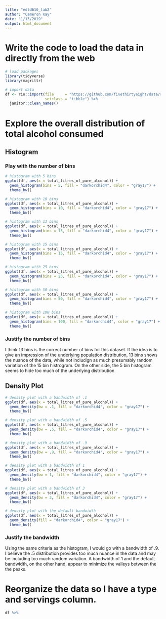```yaml
---
title: "edld610_lab2"
author: "Cameron Kay"
date: "1/13/2019"
output: html_document
---
```


# Write the code to load the data in directly from the web

```r
# load packages
library(tidyverse)
library(magrittr)

# import data
df <- rio::import(file     = "https://github.com/fivethirtyeight/data/raw/master/alcohol-consumption/drinks.csv",
                  setclass = "tibble") %>%
  janitor::clean_names()
```

# Explore the overall distribution of total alcohol consumed

## Histogram

### Play with the number of bins

```r
# histogram with 5 bins
ggplot(df, aes(x = total_litres_of_pure_alcohol)) +
  geom_histogram(bins = 5, fill = "darkorchid4", color = "gray17") +
  theme_bw()

# histogram with 10 bins
ggplot(df, aes(x = total_litres_of_pure_alcohol)) +
  geom_histogram(bins = 10, fill = "darkorchid4", color = "gray17") +
  theme_bw()

# histogram with 13 bins
ggplot(df, aes(x = total_litres_of_pure_alcohol)) +
  geom_histogram(bins = 13, fill = "darkorchid4", color = "gray17") +
  theme_bw()

# histogram with 15 bins
ggplot(df, aes(x = total_litres_of_pure_alcohol)) +
  geom_histogram(bins = 15, fill = "darkorchid4", color = "gray17") +
  theme_bw()

# histogram with 25 bins
ggplot(df, aes(x = total_litres_of_pure_alcohol)) +
  geom_histogram(bins = 25, fill = "darkorchid4", color = "gray17") +
  theme_bw()

# histogram with 50 bins
ggplot(df, aes(x = total_litres_of_pure_alcohol)) +
  geom_histogram(bins = 50, fill = "darkorchid4", color = "gray17") +
  theme_bw()

# histogram with 100 bins
ggplot(df, aes(x = total_litres_of_pure_alcohol)) +
  geom_histogram(bins = 100, fill = "darkorchid4", color = "gray17") +
  theme_bw()
```

### Justify the number of bins

I think 13 bins is the correct number of bins for this dataset. If the idea is to give an impression of the underlying population distribution, 13 bins shows the nuance of the data, while not includign as much presumably random variation of the 15 bin histrogram. On the other side, the 5 bin histogram seems to hide too much of the underlying distribution. 

## Density Plot

```r
# density plot with a bandwidth of .1
ggplot(df, aes(x = total_litres_of_pure_alcohol)) +
  geom_density(bw = .1, fill = "darkorchid4", color = "gray17") +
  theme_bw()

# density plot with a bandwidth of .5
ggplot(df, aes(x = total_litres_of_pure_alcohol)) +
  geom_density(bw = .5, fill = "darkorchid4", color = "gray17") +
  theme_bw()

# density plot with a bandwidth of .9
ggplot(df, aes(x = total_litres_of_pure_alcohol)) +
  geom_density(bw = .9, fill = "darkorchid4", color = "gray17") +
  theme_bw()

# density plot with a bandwidth of 1
ggplot(df, aes(x = total_litres_of_pure_alcohol)) +
  geom_density(bw = 1, fill = "darkorchid4", color = "gray17") +
  theme_bw()

# density plot with a bandwidth of 3
ggplot(df, aes(x = total_litres_of_pure_alcohol)) +
  geom_density(bw = 3, fill = "darkorchid4", color = "gray17") +
  theme_bw()

# density plot with the default bandwidth
ggplot(df, aes(x = total_litres_of_pure_alcohol)) +
  geom_density(fill = "darkorchid4", color = "gray17") +
  theme_bw()
```

### Justify the bandwidth

Using the same criteria as the histogram, I would go with a bandwidth of .9. I believe the .5 distribution provides too much nuance in the data and may be including too much random variation. A bandwidth of 1 and the default bandwidth, on the other hand, appear to minimize the valleys between the the peaks.

# Reorganize the data so I have a type and servings column.

```r
df %>%
```
